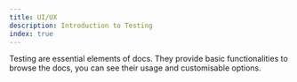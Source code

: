 ```yaml
---
title: UI/UX 
description: Introduction to Testing
index: true
---
```


Testing are essential elements of docs.
They provide basic functionalities to browse the docs, you can see their usage and customisable options.